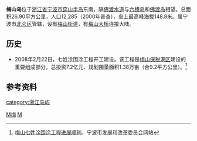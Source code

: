 '''梅山岛'''位于[[浙江省|浙江省]][[宁波市|宁波市]][[穿山半岛|穿山半岛]]东南，隔[[佛渡水道|佛渡水道]]与[[六横岛|六横岛]]和[[佛渡岛|佛渡岛]]相望。总面积26.90平方公里，人口12,285（2000年普查），岛上最高峰海拔148.8米。属宁波市[[北仑区|北仑区]]管辖，设有[[梅山街道_(宁波市)|梅山街道]]，有[[梅山大桥|梅山大桥]]连接大陆。

== 历史 ==
*2008年2月22日，七姓涂围涂工程开工建设。该工程是[[梅山保税港区|梅山保税港区]]建设的重要组成部分，总投资7.2亿元、规划围垦面积1.38万亩（合9.2平方公里）。<ref>[http://www.nbdpc.gov.cn/gzdtview-200-21261.html  梅山七姓涂围涂工程进展顺利]{{dead link|date=2018年3月 |bot=InternetArchiveBot |fix-attempted=yes }}，宁波市发展和改革委员会网站</ref>

== 参考资料 ==
{{reflist}}

{{coord|display=title}}
{{舟山群岛}}
{{Zhejiang-stub}}
[[category:浙江岛屿|category:浙江岛屿]]
[[Category:宁波地理|M梅]]
[[Category:宁波岛屿|M]]